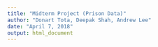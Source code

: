 ```yaml
---
title: "Midterm Project (Prison Data)"
author: "Donart Tota, Deepak Shah, Andrew Lee"
date: "April 7, 2018"
output: html_document
---
```

